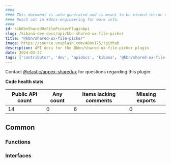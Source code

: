```yaml
---
####
#### This document is auto-generated and is meant to be viewed inside our experimental, new docs system.
#### Reach out in #docs-engineering for more info.
####
id: kibKbnSharedUxFilePickerPluginApi
slug: /kibana-dev-docs/api/kbn-shared-ux-file-picker
title: "@kbn/shared-ux-file-picker"
image: https://source.unsplash.com/400x175/?github
description: API docs for the @kbn/shared-ux-file-picker plugin
date: 2024-03-27
tags: ['contributor', 'dev', 'apidocs', 'kibana', '@kbn/shared-ux-file-picker']
---
```




Contact [@elastic/appex-sharedux](https://github.com/orgs/elastic/teams/appex-sharedux) for questions regarding this plugin.

**Code health stats**

| Public API count  | Any count | Items lacking comments | Missing exports |
|-------------------|-----------|------------------------|-----------------|
| 14 | 0 | 6 | 0 |

## Common

### Functions
<DocDefinitionList data={kbnSharedUxFilePickerObj.common.functions}/>

### Interfaces
<DocDefinitionList data={kbnSharedUxFilePickerObj.common.interfaces}/>

